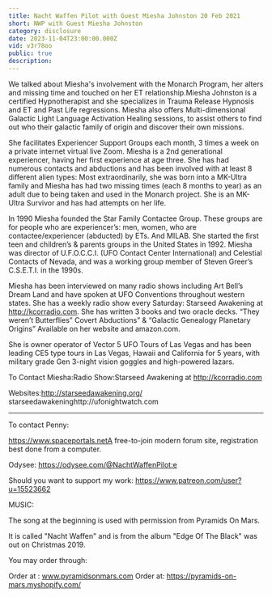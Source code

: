 ```yaml
---
title: Nacht Waffen Pilot with Guest Miesha Johnston 20 Feb 2021
short: NWP with Guest Miesha Johnston
category: disclosure
date: 2023-11-04T23:00:00.000Z
vid: v3r78oo
public: true
description:
---
```

We talked about Miesha's involvement with the Monarch Program, her alters and missing time and touched on her ET relationship.Miesha Johnston is a certified Hypnotherapist and she specializes in Trauma Release Hypnosis and ET and Past Life regressions. Miesha also offers Multi-dimensional Galactic Light Language Activation Healing sessions, to assist others to find out who their galactic family of origin and discover their own missions.

She facilitates Experiencer Support Groups each month, 3 times a week on a private internet virtual live Zoom. Miesha is a 2nd generational experiencer, having her first experience at age three. She has had numerous contacts and abductions and has been involved with at least 8 different alien types: Most extraordinarily, she was born into a MK-Ultra family and Miesha has had two missing times (each 8 months to year) as an adult due to being taken and used in the Monarch project. She is an MK-Ultra Survivor and has had attempts on her life.

In 1990 Miesha founded the Star Family Contactee Group. These groups are for people who are experiencer’s: men, women, who are contactee/experiencer (abducted) by ETs. And MILAB. She started the first teen and children’s & parents groups in the United States in 1992. Miesha was director of U.F.O.C.C.I. (UFO Contact Center International) and Celestial Contacts of Nevada, and was a working group member of Steven Greer’s C.S.E.T.I. in the 1990s.

Miesha has been interviewed on many radio shows including Art Bell’s Dream Land and have spoken at UFO Conventions throughout western states. She has a weekly radio show every Saturday: Starseed Awakening at http://kcorradio.com. She has written 3 books and two oracle decks. “They weren’t Butterflies” Covert Abductions” & “Galactic Genealogy Planetary Origins” Available on her website and amazon.com.

She is owner operator of Vector 5 UFO Tours of Las Vegas and has been leading CE5 type tours in Las Vegas, Hawaii and California for 5 years, with military grade Gen 3-night vision goggles and high-powered lazars.

To Contact Miesha:Radio Show:Starseed Awakening at http://kcorradio.com

Websites:http://starseedawakening.org/ starseedawakeninghttp://ufonightwatch.com
***
To contact Penny:

https://www.spaceportals.net​​​​​​A free-to-join modern forum site, registration best done from a computer.

Odysee: https://odysee.com/@NachtWaffenPilot:e

Should you want to support my work: https://www.patreon.com/user?u=15523662

MUSIC:

The song at the beginning is used with permission from Pyramids On Mars.

It is called "Nacht Waffen" and is from the album "Edge Of The Black" was out on Christmas 2019.

You may order through:

Order at : www.pyramidsonmars.com Order at: https://pyramids-on-mars.myshopify.com/
